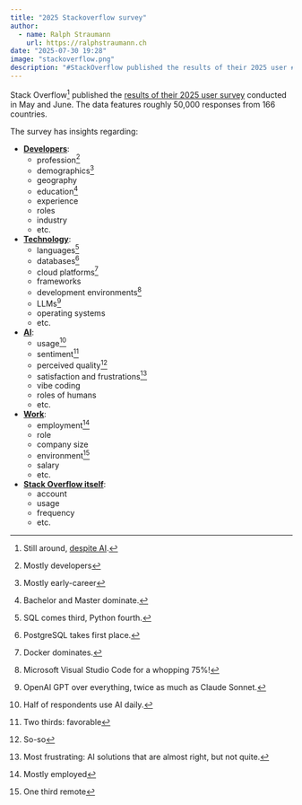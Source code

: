 ```yaml
---
title: "2025 Stackoverflow survey"
author:
  - name: Ralph Straumann
    url: https://ralphstraumann.ch
date: "2025-07-30 19:28"
image: "stackoverflow.png"
description: "#StackOverflow published the results of their 2025 user #survey. The data features roughly 50,000 responses from 166 countries on user #demographics, #technology, #AI, work, and more."
---
```


Stack Overflow^[Still around, [despite AI](https://daily.dev/blog/did-stack-overflow-just-admit-defeat-to-ai).] published the [results of their 2025 user survey](https://survey.stackoverflow.co/2025/developers/) conducted in May and June. The data features roughly 50,000 responses from 166 countries.

The survey has insights regarding:

- [**Developers**](https://survey.stackoverflow.co/2025/developers/): 
  - profession^[Mostly developers]
  - demographics^[Mostly early-career]
  - geography
  - education^[Bachelor and Master dominate.]
  - experience
  - roles
  - industry
  - etc.
- [**Technology**](https://survey.stackoverflow.co/2025/technology/): 
  - languages^[SQL comes third, Python fourth.]
  - databases^[PostgreSQL takes first place.]
  - cloud platforms^[Docker dominates.]
  - frameworks
  - development environments^[Microsoft Visual Studio Code for a whopping 75%!]
  - LLMs^[OpenAI GPT over everything, twice as much as Claude Sonnet.]
  - operating systems
  - etc. 
- [**AI**](https://survey.stackoverflow.co/2025/ai/): 
  - usage^[Half of respondents use AI daily.]
  - sentiment^[Two thirds: favorable]
  - perceived quality^[So-so]
  - satisfaction and frustrations^[Most frustrating: AI solutions that are almost right, but not quite.]
  - vibe coding
  - roles of humans
  - etc.
- [**Work**](https://survey.stackoverflow.co/2025/work/): 
  - employment^[Mostly employed]
  - role
  - company size
  - environment^[One third remote]
  - salary
  - etc.
- [**Stack Overflow itself**](https://survey.stackoverflow.co/2025/stack-overflow/): 
  - account
  - usage
  - frequency
  - etc. 

